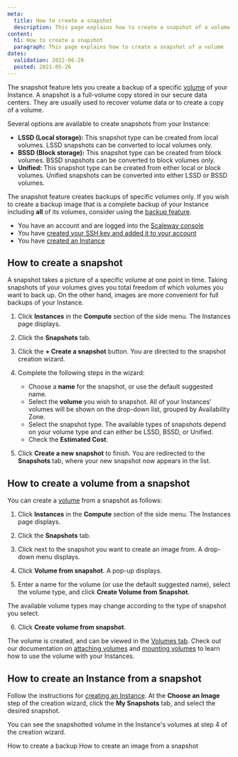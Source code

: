 ```yaml
---
meta:
  title: How to create a snapshot
  description: This page explains how to create a snapshot of a volume
content:
  h1: How to create a snapshot
  paragraph: This page explains how to create a snapshot of a volume
dates:
  validation: 2022-06-29
  posted: 2021-05-26 
---
```


The snapshot feature lets you create a backup of a specific [volume](/compute/instances/concepts/#volumes) of your Instance. A snapshot is a full-volume copy stored in our secure data centers. They are usually used to recover volume data or to create a copy of a volume.

Several options are available to create snapshots from your Instance: 

* **LSSD (Local storage):** This snapshot type can be created from local volumes. LSSD snapshots can be converted to local volumes only.
* **BSSD (Block storage):** This snapshot type can be created from block volumes. BSSD snapshots can be converted to block volumes only.
* **Unified:** This snapshot type can be created from either local or block volumes. Unified snapshots can be converted into either LSSD or BSSD volumes. 

<Message type="note">

The snapshot feature creates backups of specific volumes only. If you wish to create a backup image that is a complete backup of your Instance including **all** of its volumes, consider using the [backup feature](/compute/instances/how-to/create-a-backup).

</Message>

<Message type="requirement">

  - You have an account and are logged into the [Scaleway console](https://console.scaleway.com)
  - You have [created your SSH key and added it to your account](/console/my-project/how-to/create-ssh-key/)
  - You have [created an Instance](/compute/instances/how-to/create-an-instance)

</Message>

## How to create a snapshot

A snapshot takes a picture of a specific volume at one point in time. Taking snapshots of your volumes gives you total freedom of which volumes you want to back up. On the other hand, images are more convenient for full backups of your Instance. 

1. Click **Instances** in the **Compute** section of the side menu. The Instances page displays.

2. Click the **Snapshots** tab.

  <Lightbox src="scaleway-create-a-snapshot.webp" alt="" />

3. Click the **+ Create a snapshot** button. You are directed to the snapshot creation wizard.

4. Complete the following steps in the wizard: 
    - Choose a **name** for the snapshot, or use the default suggested name.
    - Select the **volume** you wish to snapshot. All of your Instances' volumes will be shown on the drop-down list, grouped by Availability Zone.
    - Select the snapshot type. The available types of snapshots depend on your volume type and can either be LSSD, BSSD, or Unified. 
    - Check the **Estimated Cost**.

5. Click **Create a new snapshot** to finish. You are redirected to the **Snapshots** tab, where your new snapshot now appears in the list.

## How to create a volume from a snapshot

You can create a [volume](/compute/instances/concepts/#volume) from a snapshot as follows:

1. Click **Instances** in the **Compute** section of the side menu. The Instances page displays.

2. Click the **Snapshots** tab.

3. Click <Icon name="more" /> next to the snapshot you want to create an image from. A drop-down menu displays.

4. Click **Volume from snapshot**. A pop-up displays.

  <Lightbox src="scaleway-volume-from-snapshot.webp" alt="" />

5. Enter a name for the volume (or use the default suggested name), select the volume type, and click **Create Volume from Snapshot**.

  <Message type="note">

  The available volume types may change according to the type of snapshot you select. 

  </Message>

6. Click **Create volume from snapshot**. 

The volume is created, and can be viewed in the [Volumes tab](https://console.scaleway.com/instance/volumes). Check out our documentation on [attaching volumes](/storage/block/how-to/attach-a-volume) and [mounting volumes](/storage/block/how-to/mount-and-use-volume) to learn how to use the volume with your Instances.

## How to create an Instance from a snapshot

Follow the instructions for [creating an Instance](/compute/instances/how-to/create-an-instance). At the **Choose an Image** step of the creation wizard, click the **My Snapshots** tab, and select the desired snapshot.

<Lightbox src="scaleway-create-from-snapshot.webp" alt="" />

You can see the snapshotted volume in the Instance's volumes at step 4 of the creation wizard.

  <Navigation title="See Also">
  <PreviousButton to="/compute/instances/how-to/create-a-backup/">How to create a backup</PreviousButton>
  <NextButton to="/compute/instances/how-to/create-image-from-snapshot/">How to create an image from a snapshot</NextButton>
</Navigation>
